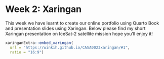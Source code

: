# Week 2: Xaringan

This week we have learnt to create our online portfolio using Quarto Book and presentation slides using Xaringan. Below please find my short Xaringan presentation on IceSat-2 satellite mission hope you'll enjoy it!

```r
xaringanExtra::embed_xaringan(
  url = "https://winkih.github.io/CASA0023xaringan/#1",
  ratio = "16:9")

```
